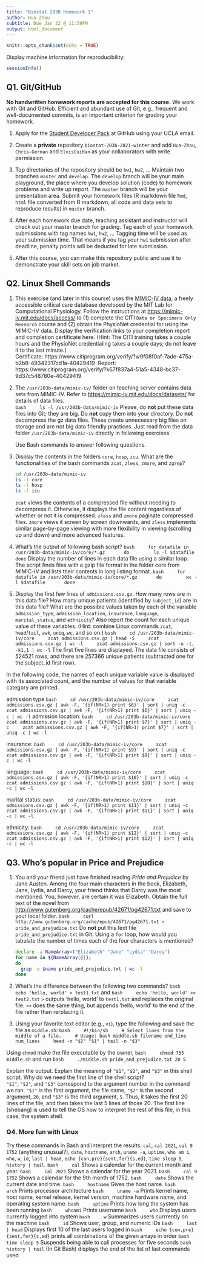 ```yaml
---
title: "Biostat 203B Homework 1"
author: Hua Zhou
subtitle: Due Jan 22 @ 11:59PM
output: html_document
---
```


```r
knitr::opts_chunk$set(echo = TRUE)
```

Display machine information for reproducibility:
```r
sessionInfo()
```

## Q1. Git/GitHub

**No handwritten homework reports are accepted for this course.** We work with Git and GitHub. Efficient and abundant use of Git, e.g., frequent and well-documented commits, is an important criterion for grading your homework.

1. Apply for the [Student Developer Pack](https://education.github.com/pack) at GitHub using your UCLA email.

2. Create a **private** repository `biostat-203b-2021-winter` and add `Hua-Zhou`, `Chris-German` and `ElvisCuiHan` as your collaborators with write permission.

3. Top directories of the repository should be `hw1`, `hw2`, ... Maintain two branches `master` and `develop`. The `develop` branch will be your main playground, the place where you develop solution (code) to homework problems and write up report. The `master` branch will be your presentation area. Submit your homework files (R markdown file `Rmd`, `html` file converted from R markdown, all code and data sets to reproduce results) in `master` branch.

4. After each homework due date, teaching assistant and instructor will check out your master branch for grading. Tag each of your homework submissions with tag names `hw1`, `hw2`, ... Tagging time will be used as your submission time. That means if you tag your `hw1` submission after deadline, penalty points will be deducted for late submission.

5. After this course, you can make this repository public and use it to demonstrate your skill sets on job market.

## Q2. Linux Shell Commands

1. This exercise (and later in this course) uses the [MIMIC-IV data](https://mimic-iv.mit.edu), a freely accessible critical care database developed by the MIT Lab for Computational Physiology. Follow the instructions at <https://mimic-iv.mit.edu/docs/access/> to (1) complete the CITI `Data or Specimens Only Research` course and (2) obtain the PhysioNet credential for using the MIMIC-IV data. Display the verification links to your completion report and completion certificate here. (Hint: The CITI training takes a couple hours and the PhysioNet credentialing takes a couple days; do not leave it to the last minute.)\
Certificate: https://www.citiprogram.org/verify/?w9f08f0af-7ade-475a-b2b8-49342317cd1a-40429419 \ Report: https://www.citiprogram.org/verify/?k67f837a4-51a5-4348-bc37-9d37c548780e-40429419

2. The `/usr/203b-data/mimic-iv/` folder on teaching server contains data sets from MIMIC-IV. Refer to <https://mimic-iv.mit.edu/docs/datasets/> for details of data files.  
    ```bash
    ls -l /usr/203b-data/mimic-iv
    ```
Please, do **not** put these data files into Git; they are big. Do **not** copy them into your directory. Do **not** decompress the gz data files. These create unnecessary big files on storage and are not big data friendly practices. Just read from the data folder `/usr/203b-data/mimic-iv` directly in following exercises. 

    Use Bash commands to answer following questions.

3. Display the contents in the folders `core`, `hosp`, `icu`. What are the functionalities of the bash commands `zcat`, `zless`, `zmore`, and `zgrep`? 

    ```bash
    cd /usr/203b-data/mimic-iv
    ls -l core
    ls -l hosp
    ls -l icu
    ```
`zcat` views the contents of a compressed file without needing to decompress it. Otherwise, it displays the file content regardless of whether or not it is compressed. `zless` and `zmore` paginate compressed files. `zmore` views it screen by screen downwards, and `zless` implements similar page-by-page viewing with more flexibility in viewing (scrolling up and down) and more advanced features.

4. What's the output of following bash script?
    ```bash
    for datafile in /usr/203b-data/mimic-iv/core/*.gz
      do
        ls -l $datafile
      done
    ```
Display the number of lines in each data file using a similar loop. \
The script finds files with a gzip file format in the folder core from MIMIC-IV and lists their contents in long listing format.
    ```bash
    for datafile in /usr/203b-data/mimic-iv/core/*.gz
      do
        wc -l $datafile
      done
    ```


4. Display the first few lines of `admissions.csv.gz`. How many rows are in this data file? How many unique patients (identified by `subject_id`) are in this data file? What are the possible values taken by each of the variable `admission_type`, `admission_location`, `insurance`, `language`, `marital_status`, and `ethnicity`? Also report the count for each unique value of these variables. (Hint: combine Linux commands `zcat`, `head`/`tail`, `awk`, `uniq`, `wc`, and so on.)
    ```bash
    cd /usr/203b-data/mimic-iv/core
    zcat admissions.csv.gz | head -5
    zcat admissions.csv.gz | wc -l
    zcat admissions.csv.gz | sort -u -t, -k1,1 | wc -l
    ```
The first five lines are displayed. The data file consists of 524521 rows, and there are 257366 unique patients (subtracted one for the subject_id first row). \

In the following code, the names of each unique variable value is displayed with its associated count, and the number of values for that variable category are printed.\

admission type
    ```bash
    cd /usr/203b-data/mimic-iv/core
    zcat admissions.csv.gz | awk -F, '{if(NR>1) print $6}' | sort | uniq -c
    zcat admissions.csv.gz | awk -F, '{if(NR>1) print $6}' | sort | uniq -c | wc -l
    ```
admission location:
    ```bash
    cd /usr/203b-data/mimic-iv/core
    zcat admissions.csv.gz | awk -F, '{if(NR>1) print $7}' | sort | uniq -c
    zcat admissions.csv.gz | awk -F, '{if(NR>1) print $7}' | sort | uniq -c | wc -l
    ```
   
insurance:
    ```bash
    cd /usr/203b-data/mimic-iv/core
    zcat admissions.csv.gz | awk -F, '{if(NR>1) print $9}' | sort | uniq -c
    zcat admissions.csv.gz | awk -F, '{if(NR>1) print $9}' | sort | uniq -c | wc -l
    ```

language: 
    ```bash
    cd /usr/203b-data/mimic-iv/core
    zcat admissions.csv.gz | awk -F, '{if(NR>1) print $10}' | sort | uniq -c
    zcat admissions.csv.gz | awk -F, '{if(NR>1) print $10}' | sort | uniq -c | wc -l
    ```

marital status:
    ```bash
    cd /usr/203b-data/mimic-iv/core
    zcat admissions.csv.gz | awk -F, '{if(NR>1) print $11}' | sort | uniq -c
    zcat admissions.csv.gz | awk -F, '{if(NR>1) print $11}' | sort | uniq -c | wc -l
    ```

ethnicity:
    ```bash
    cd /usr/203b-data/mimic-iv/core
    zcat admissions.csv.gz | awk -F, '{if(NR>1) print $12}' | sort | uniq -c
    zcat admissions.csv.gz | awk -F, '{if(NR>1) print $12}' | sort | uniq -c | wc -l
    ```
  
## Q3. Who's popular in Price and Prejudice

1. You and your friend just have finished reading *Pride and Prejudice* by Jane Austen. Among the four main characters in the book, Elizabeth, Jane, Lydia, and Darcy, your friend thinks that Darcy was the most mentioned. You, however, are certain it was Elizabeth. Obtain the full text of the novel from <http://www.gutenberg.org/cache/epub/42671/pg42671.txt> and save to your local folder. 
    ```bash
    curl http://www.gutenberg.org/cache/epub/42671/pg42671.txt > pride_and_prejudice.txt
    ```
Do **not** put this text file `pride_and_prejudice.txt` in Git. Using a `for` loop, how would you tabulate the number of times each of the four characters is mentioned?

    ```bash
    declare -a NameArray=("Elizabeth" "Jane" "Lydia" "Darcy")
    for name in ${NameArray[@]};
    do
      grep -o $name pride_and_prejudice.txt | wc -l
    done
    ```

2. What's the difference between the following two commands?
    ```bash
    echo 'hello, world' > test1.txt
    ```
    and
    ```bash
    echo 'hello, world' >> test2.txt
    ```
`>` outputs 'hello, world' to `test1.txt` and replaces the original file. `>>` does the same thing, but appends 'hello, world' to the end of the file rather than rerplacing it.

3. Using your favorite text editor (e.g., `vi`), type the following and save the file as `middle.sh`:
    ```bash
    #!/bin/sh
    # Select lines from the middle of a file.
    # Usage: bash middle.sh filename end_line num_lines
    head -n "$2" "$1" | tail -n "$3"
    ```
  
Using `chmod` make the file executable by the owner, 
    ```bash
    chmod 755 middle.sh
    ```
and run 
    ```bash
    ./middle.sh pride_and_prejudice.txt 20 5
    ```
    
Explain the output. Explain the meaning of `"$1"`, `"$2"`, and `"$3"` in this shell script. Why do we need the first line of the shell script?\
`"$1"`, `"$2"`, and `"$3"` correspond to the argument number in the command we ran. `"$1"` is the first argument, the file name, `"$2"` is the second argument, `20`, and `"$3"` is the third argument, `5`. Thus, it takes the first 20 lines of the file, and then takes the last 5 lines of those 20. The first line (shebang) is used to tell the OS how to interpret the rest of this file, in this case, the system shell.

### Q4. More fun with Linux

Try these commands in Bash and interpret the results: `cal`, `cal 2021`, `cal 9 1752` (anything unusual?), `date`, `hostname`, `arch`, `uname -a`, `uptime`, `who am i`, `who`, `w`, `id`, `last | head`, `echo {con,pre}{sent,fer}{s,ed}`, `time sleep 5`, `history | tail`.
    ```bash
    cal
    ```
Shows a calendar for the current month and year.
    ```bash
    cal 2021
    ```
Shows a calendar for the year 2021.
    ```bash
    cal 9 1752
    ```
Shows a calendar for the 9th month of 1752.
    ```bash
    date
    ```
Shows the current date and time.
    ```bash
    hostname
    ```
Gives the host name.
    ```bash
    arch
    ```
Prints processor architecture
    ```bash
    uname -a
    ```
Prints kernel name, host name, kernel release, kernel version, machine hardware name, and operating system name.
    ```bash
    uptime
    ```
Prints how long the system has been running
    ```bash
    whoami
    ```
Prints username
    ```bash
    who
    ```
Displays users currently logged into system
    ```bash
    w
    ```
Summarizes users currrently on the machine
    ```bash
    id
    ```
Shows user, group, and numeric IDs
    ```bash
    last | head
    ```
Displays first 10 of the last users logged in
    ```bash
    echo {con,pre}{sent,fer}{s,ed}
    ```
prints all combinations of the given arrays in order
    ```bash
    time sleep 5
    ```
Suspends being able to call processes for five seconds
    ```bash
    history | tail
    ```
(In Git Bash) displays the end of the list of last commands used
